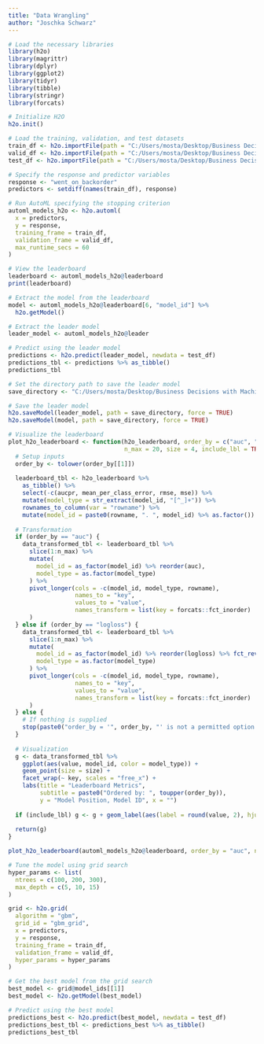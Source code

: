 ```yaml
---
title: "Data Wrangling"
author: "Joschka Schwarz"
---
```


```r
# Load the necessary libraries
library(h2o)
library(magrittr)
library(dplyr)
library(ggplot2)
library(tidyr)
library(tibble)
library(stringr)
library(forcats)

# Initialize H2O
h2o.init()

# Load the training, validation, and test datasets
train_df <- h2o.importFile(path = "C:/Users/mosta/Desktop/Business Decisions with Machine Learning/3/product_backorders.csv")
valid_df <- h2o.importFile(path = "C:/Users/mosta/Desktop/Business Decisions with Machine Learning/3/product_backorders.csv")
test_df <- h2o.importFile(path = "C:/Users/mosta/Desktop/Business Decisions with Machine Learning/3/product_backorders.csv")

# Specify the response and predictor variables
response <- "went_on_backorder"
predictors <- setdiff(names(train_df), response)

# Run AutoML specifying the stopping criterion
automl_models_h2o <- h2o.automl(
  x = predictors,
  y = response,
  training_frame = train_df,
  validation_frame = valid_df,
  max_runtime_secs = 60
)

# View the leaderboard
leaderboard <- automl_models_h2o@leaderboard
print(leaderboard)

# Extract the model from the leaderboard
model <- automl_models_h2o@leaderboard[6, "model_id"] %>%
  h2o.getModel()

# Extract the leader model
leader_model <- automl_models_h2o@leader

# Predict using the leader model
predictions <- h2o.predict(leader_model, newdata = test_df)
predictions_tbl <- predictions %>% as_tibble()
predictions_tbl

# Set the directory path to save the leader model
save_directory <- "C:/Users/mosta/Desktop/Business Decisions with Machine Learning/3/leadermodel"

# Save the leader model
h2o.saveModel(leader_model, path = save_directory, force = TRUE)
h2o.saveModel(model, path = save_directory, force = TRUE)

# Visualize the leaderboard
plot_h2o_leaderboard <- function(h2o_leaderboard, order_by = c("auc", "logloss"),
                                 n_max = 20, size = 4, include_lbl = TRUE) {
  # Setup inputs
  order_by <- tolower(order_by[[1]])
  
  leaderboard_tbl <- h2o_leaderboard %>%
    as_tibble() %>%
    select(-c(aucpr, mean_per_class_error, rmse, mse)) %>% 
    mutate(model_type = str_extract(model_id, "[^_]+")) %>%
    rownames_to_column(var = "rowname") %>%
    mutate(model_id = paste0(rowname, ". ", model_id) %>% as.factor())
  
  # Transformation
  if (order_by == "auc") {
    data_transformed_tbl <- leaderboard_tbl %>%
      slice(1:n_max) %>%
      mutate(
        model_id = as_factor(model_id) %>% reorder(auc),
        model_type = as.factor(model_type)
      ) %>%
      pivot_longer(cols = -c(model_id, model_type, rowname), 
                   names_to = "key", 
                   values_to = "value", 
                   names_transform = list(key = forcats::fct_inorder)
      )
  } else if (order_by == "logloss") {
    data_transformed_tbl <- leaderboard_tbl %>%
      slice(1:n_max) %>%
      mutate(
        model_id = as_factor(model_id) %>% reorder(logloss) %>% fct_rev(),
        model_type = as.factor(model_type)
      ) %>%
      pivot_longer(cols = -c(model_id, model_type, rowname), 
                   names_to = "key", 
                   values_to = "value", 
                   names_transform = list(key = forcats::fct_inorder)
      )
  } else {
    # If nothing is supplied
    stop(paste0("order_by = '", order_by, "' is not a permitted option."))
  }
  
  # Visualization
  g <- data_transformed_tbl %>%
    ggplot(aes(value, model_id, color = model_type)) +
    geom_point(size = size) +
    facet_wrap(~ key, scales = "free_x") +
    labs(title = "Leaderboard Metrics",
         subtitle = paste0("Ordered by: ", toupper(order_by)),
         y = "Model Position, Model ID", x = "")
  
  if (include_lbl) g <- g + geom_label(aes(label = round(value, 2), hjust = "inward"))
  
  return(g)
}

plot_h2o_leaderboard(automl_models_h2o@leaderboard, order_by = "auc", n_max = 15)

# Tune the model using grid search
hyper_params <- list(
  ntrees = c(100, 200, 300),
  max_depth = c(5, 10, 15)
)

grid <- h2o.grid(
  algorithm = "gbm",
  grid_id = "gbm_grid",
  x = predictors,
  y = response,
  training_frame = train_df,
  validation_frame = valid_df,
  hyper_params = hyper_params
)

# Get the best model from the grid search
best_model <- grid@model_ids[[1]]
best_model <- h2o.getModel(best_model)

# Predict using the best model
predictions_best <- h2o.predict(best_model, newdata = test_df)
predictions_best_tbl <- predictions_best %>% as_tibble()
predictions_best_tbl


```